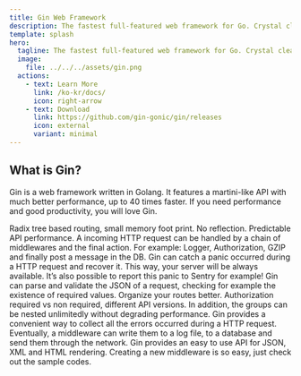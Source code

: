```yaml
---
title: Gin Web Framework
description: The fastest full-featured web framework for Go. Crystal clear.
template: splash
hero:
  tagline: The fastest full-featured web framework for Go. Crystal clear.
  image:
    file: ../../../assets/gin.png
  actions:
    - text: Learn More
      link: /ko-kr/docs/
      icon: right-arrow
    - text: Download
      link: https://github.com/gin-gonic/gin/releases
      icon: external
      variant: minimal
---
```



## What is Gin?

Gin is a web framework written in Golang. It features a martini-like API with much better performance, up to 40 times faster. If you need performance and good productivity, you will love Gin.

<CardGrid stagger>
	<Card title="Fast" icon="rocket">
		Radix tree based routing, small memory foot print. No reflection. Predictable API performance.
	</Card>
	<Card icon="seti:plan" title="Middleware support">
		A incoming HTTP request can be handled by a chain of middlewares and the final action. For example: Logger, Authorization, GZIP and finally post a message in the DB.
	</Card>
	<Card icon="seti:lock" title="Crash-free">
		Gin can catch a panic occurred during a HTTP request and recover it. This way, your server will be always available. It’s also possible to report this panic to Sentry for example!
	</Card>
	<Card icon="approve-check-circle" title="JSON validation">
		Gin can parse and validate the JSON of a request, checking for example the existence of required values.
	</Card>
	<Card icon="puzzle" title="Routes grouping">
		Organize your routes better. Authorization required vs non required, different API versions. In addition, the groups can be nested unlimitedly without degrading performance.
	</Card>
	<Card iconicon="open-book" title="Error management">
		Gin provides a convenient way to collect all the errors occurred during a HTTP request. Eventually, a middleware can write them to a log file, to a database and send them through the network.
	</Card>
	<Card icon="seti:json" title="Rendering built-in">
		Gin provides an easy to use API for JSON, XML and HTML rendering.
	</Card>
	<Card icon="seti:html" title="Extendable">
		Creating a new middleware is so easy, just check out the sample codes.
	</Card>
</CardGrid>
 
